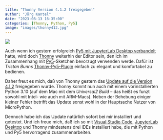 ```yaml
---
title: "Thonny Version 4.1.2 freigegeben"
author: "Jörg Kantel"
date: "2023-08-13 16:35:00"
categories: [Thonny, Python, Py5]
image: "images/thonny412.jpg"
---
```


[![](images/thonny412-b.jpg)](https://www.flickr.com/photos/schockwellenreiter/53113250501/)

Auch wenn ich gestern erfolgreich [Py5 mit JupyterLab Desktop verbandelt](https://kantel.github.io/posts/2023081202_py5_jupyterlab_desktop/) hatte, wird doch [Thonny](http://cognitiones.kantel-chaos-team.de/programmierung/python/thonny.html) weiterhin der Editor sein, den ich im Zusammenhang mit [Py5](http://cognitiones.kantel-chaos-team.de/programmierung/creativecoding/processing/py5.html)-Sketchen bevorzugt verwenden werde. Dafür ist *Tristan Bunns* [Thonny-Py5-Plugin](https://github.com/tabreturn/thonny-py5mode) einfach zu elegant und komfortabel zu bedienen.

Daher freut es mich, daß von Thonny gestern das [Update auf die Version 4.1.2](https://github.com/thonny/thonny/releases/tag/v4.1.2) freigegeben wurde. Thonny kommt nun auch mit einem vorinstallierten Python 3.10 (auf dem Mac mit dem *Universal2 Build* -- das heißt es funzt sowohl mit Intel- wie auch mit ARM-Macs). Neben der Behebung einiger kleiner Fehler betrifft das Update sonst wohl in der Hauptsache Nutzer von MicroPython.

Dennoch habe ich das Update natürlich sofort bei mir installiert und getestet. Und ich freue mich, daß ich so mit [Visual Studio Code](http://cognitiones.kantel-chaos-team.de/produktivitaet/visualstudiocode.html), [JupyterLab Desktop](http://cognitiones.kantel-chaos-team.de/programmierung/python/jupyterlabdesktop.html) und Thonny mindestens drei IDEs installiert habe, die mit Python und Py5 hervorragend zusammenarbeiten.